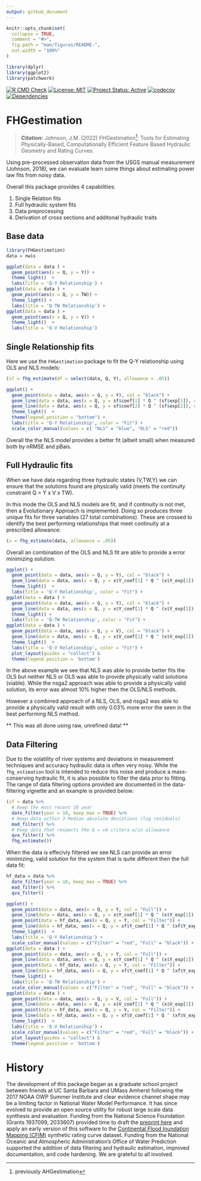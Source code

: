 ```yaml
---
output: github_document
---
```


<!-- README.md is generated from README.Rmd. Please edit that file -->

```r
knitr::opts_chunk$set(
  collapse = TRUE,
  comment = "#>",
  fig.path = "man/figures/README-",
  out.width = "100%"
)

library(dplyr)
library(ggplot2)
library(patchwork)
```

<!-- badges: start -->
[![R CMD Check](https://github.com/mikejohnson51/FHGestimation/actions/workflows/R-CMD-check.yaml/badge.svg)](https://github.com/mikejohnson51/FHGestimation/actions/workflows/R-CMD-check.yaml)
[![License: MIT](https://img.shields.io/badge/License-MIT-yellow.svg)](https://choosealicense.com/licenses/mit/)
[![Project Status: Active](https://www.repostatus.org/badges/latest/active.svg)](https://www.repostatus.org/#active)
[![codecov](https://codecov.io/github/mikejohnson51/FHGestimation/graph/badge.svg?token=YIY3BTM32H)](https://codecov.io/github/mikejohnson51/FHGestimation)
[![Dependencies](https://img.shields.io/badge/dependencies-4/42-green?style=flat)](#)
<!-- badges: end -->

# FHGestimation

> **_Citation:_** Johnson, J.M. (2022) FHGestimation^[previously AHGestimation]: Tools for Estimating Physically-Based, Computationally Efficient Feature Based Hydraulic
Geometry and Rating Curves.

Using pre-processed observation data from the USGS manual measurement (Johnson, 2018), we can evaluate learn some things about estimating power law fits from noisy data. 

Overall this package provides 4 capabilities:

1. Single Relation fits
2. Full hydraulic system fits
3. Data preprocessing
4. Derivation of cross sections and additonal hydraulic traits 

## Base data

```r
library(FHGestimation)
data = nwis
```

```r
ggplot(data = data ) + 
  geom_point(aes(x = Q, y = Y)) + 
  theme_light()  + 
  labs(title = 'Q-Y Relationship') +
ggplot(data = data ) + 
  geom_point(aes(x = Q, y = TW)) + 
  theme_light() + 
  labs(title = 'Q-TW Relationship') + 
ggplot(data = data ) + 
  geom_point(aes(x = Q, y = V)) + 
  theme_light()  + 
  labs(title = 'Q-V Relationship')
```

## Single Relationship fits

Here we use the `FHGestimation` package to fit the Q-Y relationship using OLS and NLS models:

```r
(sf = fhg_estimate(df = select(data, Q, Y), allowance = .05))
```

```r
ggplot() + 
  geom_point(data = data, aes(x = Q, y = Y), col = "black") + 
  geom_line(data = data, aes(x = Q, y = sf$coef[1] * Q ^ (sf$exp[1]), col = "NLS")) +
  geom_line(data = data, aes(x = Q, y = sf$coef[2] * Q ^ (sf$exp[2]), col = "OLS")) +
  theme_light()  +
  theme(legend.position = "bottom") +
  labs(title = 'Q-Y Relationship', color = "Fit") + 
  scale_color_manual(values = c( "NLS" = "blue", "OLS" = "red"))

```

Overall the the NLS model provides a better fit (albeit small) when measured both by nRMSE and pBais.

## Full Hydraulic fits

When we have data regarding three hydraulic states (V,TW,Y) we can ensure that the solutions found are physically valid (meets the continuity constraint Q = Y x V x TW).

In this mode the OLS and NLS models are fit, and if continuity is not met, then a Evolutionary Approach is implemented. Doing so produces three unique fits for three variables (27 total combinations). These are crossed to identify the best performing relationships that meet continuity at a prescribed allowance:

```r
(x = fhg_estimate(data, allowance = .05))
```
Overall an combination of the OLS and NLS fit are able to provide a error minimizing solution:

```r
ggplot() + 
  geom_point(data = data, aes(x = Q, y = Y), col = "black") + 
  geom_line(data = data, aes(x = Q, y = x$Y_coef[1] * Q ^ (x$Y_exp[1]), col = "bestValid")) +
  theme_light()  + 
  labs(title = 'Q-Y Relationship', color = "Fit") + 
ggplot(data = data ) + 
  geom_point(data = data, aes(x = Q, y = Y), col = "black") + 
  geom_line(data = data, aes(x = Q, y = x$Y_coef[1] * Q ^ (x$Y_exp[1]), col = "bestValid")) +
  theme_light() + 
  labs(title = 'Q-TW Relationship', color = "Fit") + 
ggplot(data = data ) + 
  geom_point(data = data, aes(x = Q, y = V), col = "black") + 
  geom_line(data = data, aes(x = Q, y = x$V_coef[1] * Q ^ (x$V_exp[1]), col = "bestValid")) +
  theme_light()  + 
  labs(title = 'Q-V Relationship', color = "Fit") + 
  plot_layout(guides = "collect") & 
  theme(legend.position = 'bottom')
```

In the above example we see that NLS was able to provide better fits the OLS but neither  NLS or OLS was able to provide physically valid solutions (viable). While the nsga2 approach was able to provide a physically valid solution, its error was almost 10% higher then the OLS/NLS methods.

However a combined approach of a NLS, OLS, and nsga2 was able to provide a physically valid result with only 0.03% more error the seen in the best performing NLS method.

** This was all done using raw, unrefined data! **

## Data Filtering

Due to the volatility of river systems and deviations in measurement techniques and accuracy hydraulic data is often very noisy. While the `fhg_estimation` tool is intended to reduce this noise and produce a mass-conserving hydraulic fit, it is also possible to filter the data prior to fitting. The range of data filtering options provided are documented in the data-filtering vignette and an example is provided below:

```r
(xf = data %>% 
  # Keep the most recent 10 year
  date_filter(year = 10, keep_max = TRUE) %>% 
  # Keep data within 3 Median absolute deviations (log residuals)
  mad_filter() %>% 
  # Keep data that respects the Q = vA critera w/in allowance
  qva_filter() %>% 
  fhg_estimate())
```
When the data is effecivly filtered we see NLS can provide an error minimizing, valid solution for the system that is quite different then the full data fit:

```r

hf_data = data %>% 
  date_filter(year = 10, keep_max = TRUE) %>% 
  mad_filter() %>% 
  qva_filter()

ggplot() +  
  geom_point(data = data, aes(x = Q, y = Y, col = "Full")) + 
  geom_line(data = data, aes(x = Q, y = x$Y_coef[1] * Q ^ (x$Y_exp[1]), col = "Full")) +
  geom_point(data = hf_data, aes(x = Q, y = Y, col = "Filter")) + 
  geom_line(data = hf_data, aes(x = Q, y = xf$Y_coef[1] * Q ^ (xf$Y_exp[1]), col = "Filter")) +
  theme_light()  + 
  labs(title = 'Q-Y Relationship') + 
  scale_color_manual(values = c("Filter" = "red", "Full" = "black")) + 
ggplot(data = data ) + 
  geom_point(data = data, aes(x = Q, y = Y, col = "Full")) + 
  geom_line(data = data, aes(x = Q, y = x$Y_coef[1] * Q ^ (x$Y_exp[1]), col = "Full")) +
  geom_point(data = hf_data, aes(x = Q, y = Y, col = "Filter")) + 
  geom_line(data = hf_data, aes(x = Q, y = xf$Y_coef[1] * Q ^ (xf$Y_exp[1]), col = "Filter")) +
  theme_light() + 
  labs(title = 'Q-TW Relationship') + 
  scale_color_manual(values = c("Filter" = "red", "Full" = "black")) + 
ggplot(data = data ) + 
  geom_point(data = data, aes(x = Q, y = V, col = "Full")) + 
  geom_line(data = data, aes(x = Q, y = x$V_coef[1] * Q ^ (x$V_exp[1]), col = "Full")) +
  geom_point(data = hf_data, aes(x = Q, y = V, col = "Filter")) + 
  geom_line(data = hf_data, aes(x = Q, y = xf$V_coef[1] * Q ^ (xf$V_exp[1]), col = "Filter")) +
  theme_light()  + 
  labs(title = 'Q-V Relationship') + 
  scale_color_manual(values = c("Filter" = "red", "Full" = "black")) + 
  plot_layout(guides = "collect") & 
  theme(legend.position = 'bottom')
```

# History 

The development of this package began as a graduate school project between friends at UC Santa Barbara and UMass Amherst following the 2017 NOAA OWP Summer Institute and clear evidence channel shape may be a limiting factor in National Water Model Performance. It has since evolved to provide an open source utility for robust large scale data synthesis and evaluation. Funding from the National Science Foundation (Grants 1937099, 2033607) provided time to draft the [preprint here](https://www.preprints.org/manuscript/202212.0390/v1) and apply an early version of this software to the [Continental Flood Inundation Mapping (CFIM)](https://cfim.ornl.gov/data/) synthetic rating curve dataset. Funding from the National Oceanic and Atmospheric Administration's Office of Water Prediction supported the addition of data filtering and hydraulic estimation, improved documentation, and code hardening. We are grateful to all involved.
